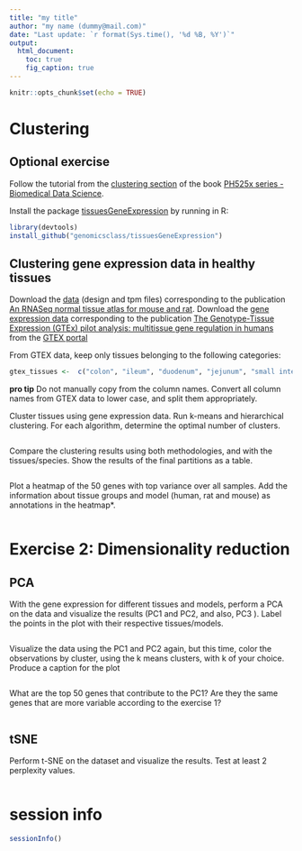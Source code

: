 ```yaml
---
title: "my title"
author: "my name (dummy@mail.com)"
date: "Last update: `r format(Sys.time(), '%d %B, %Y')`"      
output:
  html_document:
    toc: true
    fig_caption: true
---
```


```r
knitr::opts_chunk$set(echo = TRUE)
```


# Clustering

## **Optional exercise** 

Follow the tutorial from the [clustering section](https://genomicsclass.github.io/book/pages/clustering_and_heatmaps.html) of the book [PH525x series - Biomedical Data Science](http://genomicsclass.github.io/book/). 

Install the package [tissuesGeneExpression](https://github.com/genomicsclass/tissuesGeneExpression) by running in R: 

```r
library(devtools)
install_github("genomicsclass/tissuesGeneExpression")
```

## Clustering gene expression data in healthy tissues

Download the [data](https://www.ebi.ac.uk/biostudies/arrayexpress/studies/E-MTAB-6081) (design and tpm files) corresponding to the publication [An RNASeq normal tissue atlas for mouse and rat](https://www.nature.com/articles/sdata2017185). 
Download the [gene expression data](https://storage.googleapis.com/gtex_analysis_v8/rna_seq_data/GTEx_Analysis_2017-06-05_v8_RNASeQCv1.1.9_gene_median_tpm.gct.gz) corresponding to the publication  [The Genotype-Tissue Expression (GTEx) pilot analysis: multitissue gene regulation in humans](https://www.science.org/doi/10.1126/science.1262110) from  the [GTEX portal](https://gtexportal.org/home/datasets)

From GTEX data, keep only tissues belonging to the following categories:  


```r
gtex_tissues <-  c("colon", "ileum", "duodenum", "jejunum", "small intestine"  , "muscle", "pancreas", "liver", "stomach",  "kidney",  "quadriceps", "thymus", "heart" ,    "esophagus", "brain" )
```

**pro tip** Do not manually copy from the column names. Convert all column names from GTEX data to lower case, and split them appropriately.


Cluster tissues using gene expression data. Run k-means and hierarchical clustering. For each algorithm, determine the optimal number of clusters. 


```r

```

Compare the clustering results using both methodologies, and with the tissues/species. Show the results of the final partitions as a table. 

```r

```

Plot a heatmap of the 50 genes with top variance over all samples. Add the information about tissue groups and model (human, rat and mouse) as annotations in the heatmap*. 

```r

```



# Exercise 2: Dimensionality reduction 

## PCA 
With the gene expression for different tissues and models, perform a PCA on the data and visualize the results (PC1 and PC2, and also, PC3 ). Label the points in the plot with their respective tissues/models. 

```r

```


Visualize the data using the PC1 and PC2 again, but this time, color the observations by cluster, using the k means clusters, with k of your choice. Produce a caption for the plot


```r

```


What are the top 50 genes that contribute to the PC1? Are they the same genes that are more variable according to the exercise 1?


```r

```

## tSNE 

Perform t-SNE on the dataset and visualize the results. Test at least 2 perplexity values.



```r

```



# session info {.unnumbered}

```r
sessionInfo()
```
